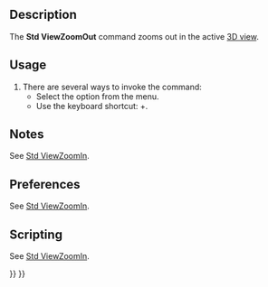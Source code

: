 <languages/>
<translate>

<!--T:10-->
{{Docnav
|[[Std_ViewZoomIn|ViewZoomIn]]
|[[Std_ViewBoxZoom|ViewBoxZoom]]
|[[Std_View_Menu|Std View Menu]]
|IconL=Std_ViewZoomIn.svg
|IconR=Std_ViewBoxZoom.svg
|IconC=Freecad.svg
}}

<!--T:2-->
{{GuiCommand
|Name=Std ViewZoomOut
|MenuLocation=View → Zoom → Zoom Out
|Workbenches=All
|Shortcut={{KEY|Ctrl}}+{{KEY|-}}
|SeeAlso=[[Std_ViewZoomIn|Std ViewZoomIn]], [[Std_ViewBoxZoom|Std ViewBoxZoom]]
}}

==Description== <!--T:7-->

<!--T:3-->
The '''Std ViewZoomOut''' command zooms out in the active [[3D_view|3D view]].

==Usage== <!--T:8-->

<!--T:4-->
# There are several ways to invoke the command:
#* Select the {{MenuCommand|View → Zoom → [[Image:Std_ViewZoomOut.svg|16px]] Zoom Out}} option from the menu.
#* Use the keyboard shortcut: {{KEY|Ctrl}}+{{KEY|-}}.

==Notes== <!--T:11-->

<!--T:19-->
See [[Std_ViewZoomIn#Notes|Std ViewZoomIn]].

==Preferences== <!--T:13-->

<!--T:20-->
See [[Std_ViewZoomIn#Preferences|Std ViewZoomIn]].

==Scripting== <!--T:15-->

<!--T:21-->
See [[Std_ViewZoomIn#Scripting|Std ViewZoomIn]].


<!--T:18-->
{{Docnav
|[[Std_ViewZoomIn|ViewZoomIn]]
|[[Std_ViewBoxZoom|ViewBoxZoom]]
|[[Std_View_Menu|Std View Menu]]
|IconL=Std_ViewZoomIn.svg
|IconR=Std_ViewBoxZoom.svg
|IconC=Freecad.svg
}}

</translate>
{{Std_Base_navi{{#translation:}}}}
{{Userdocnavi{{#translation:}}}}